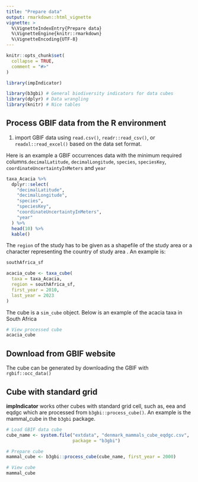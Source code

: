 ```yaml
---
title: "Prepare data"
output: rmarkdown::html_vignette
vignette: >
  %\VignetteIndexEntry{Prepare data}
  %\VignetteEngine{knitr::rmarkdown}
  %\VignetteEncoding{UTF-8}
---
```


```r
knitr::opts_chunk$set(
  collapse = TRUE,
  comment = "#>"
)
```

```r
library(impIndicator)

library(b3gbi) # General biodiversity indicators for data cubes
library(dplyr) # Data wrangling
library(knitr) # Nice tables
```

## Process GBIF data from the R environment
1. import GBIF data using `read.csv()`, `readr::read_csv()`, or `readxl::read_excel()` based on the data set format.

Here is an example a GBIF occurrences data with the minimum required columns.`decimalLatitude`, `decimalLongitude`, `species`, `speciesKey`, `coordinateUncertaintyInMeters` and `year`

```r
taxa_Acacia %>%
  dplyr::select(
    "decimalLatitude",
    "decimalLongitude",
    "species",
    "speciesKey",
    "coordinateUncertaintyInMeters",
    "year"
  ) %>%
  head(10) %>%
  kable()
```

The `region` of the study has to be given as a shapefile of the study area 
or a character representing the country of study area . An example is:

```r
southAfrica_sf
```

```r
acacia_cube <- taxa_cube(
  taxa = taxa_Acacia,
  region = southAfrica_sf,
  first_year = 2010,
  last_year = 2023
)
```

The cube is a `sim_cube` object. Below is an example of the acacia taxa in 
South Africa
```r
# View processed cube
acacia_cube
```
## Download from GBIF website
The cube can be generated by downloading the GBIF with `rgbif::occ_data()` 

## Cube with standard grid
**impIndicator** works other cubes with standard grid cell, such as, eea and eqdgc
which are processed from `b3gbi::process_cube()`. An example is the mammal_cube
in the `b3gbi` package.

```r
# Load GBIF data cube
cube_name <- system.file("extdata", "denmark_mammals_cube_eqdgc.csv",
                         package = "b3gbi")

# Prepare cube
mammal_cube <- b3gbi::process_cube(cube_name, first_year = 2000)

# View cube
mammal_cube
```
